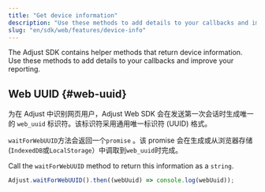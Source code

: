 ```yaml
---
title: "Get device information"
description: "Use these methods to add details to your callbacks and improve your reporting."
slug: "en/sdk/web/features/device-info"
---
```

The Adjust SDK contains helper methods that return device information. Use these methods to add details to your callbacks and improve your reporting.

Web UUID \{\#web\-uuid\}
----------------------------

<minorversion changed="5.7.0" link="https://github.com/adjust/web_sdk/releases/tag/v5.7.0" /> 

为在 Adjust 中识别网页用户，Adjust Web SDK 会在发送第一次会话时生成唯一的 `web_uuid` 标识符。该标识符采用通用唯一标识符 \(UUID\) 格式。

`waitForWebUUID`方法会返回一个`promise` 。该 promise 会在生成或从浏览器存储\(`IndexedDB`或`LocalStorage`）中调取到`web_uuid`时完成。

Call the `waitForWebUUID` method to return this information as a `string`.

```js
Adjust.waitForWebUUID().then((webUuid) => console.log(webUuid));
```

